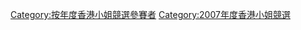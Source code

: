 {{Catnav|頁面分類|...|香港電視台|無綫電視|香港小姐競選}}

{{catmore|2007年度香港小姐競選}}

[[Category:按年度香港小姐競選參賽者|Category:按年度香港小姐競選參賽者]]
[[Category:2007年度香港小姐競選|Category:2007年度香港小姐競選]]